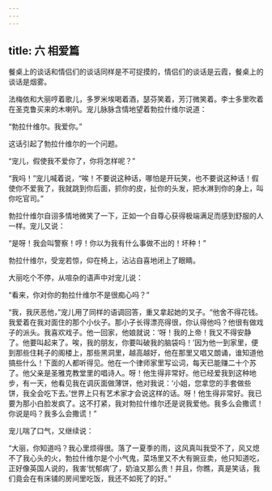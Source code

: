 ```yaml
---
---
---
```

title: 六 相爱篇
---




餐桌上的谈话和情侣们的谈话同样是不可捉摸的，情侣们的谈话是云霞，餐桌上的谈话是烟雾。

法梅依和大丽哼着歌儿，多罗米埃喝着酒，瑟芬笑着，芳汀微笑着。李士多里吹着在圣克鲁买来的木喇叭。宠儿脉脉含情地望着勃拉什维尔说道：

“勃拉什维尔。我爱你。”

这话引起了勃拉什维尔的一个问题。

“宠儿，假使我不爱你了，你将怎样呢？”

“我吗！”宠儿喊着说，“唉！不要说这种话，哪怕是开玩笑，也不要说这种话！假使你不爱我了，我就跳到你后面，抓你的皮，扯你的头发，把水淋到你的身上，叫你吃官司。”

勃拉什维尔自诩多情地微笑了一下，正如一个自尊心获得极端满足而感到舒服的人一样。宠儿又说：

“是呀！我会叫警察！哼！你以为我有什么事做不出的！坏种！”

勃拉什维尔，受宠若惊，仰在椅上，沾沾自喜地闭上了眼睛。

大丽吃个不停，从喧杂的语声中对宠儿说：

“看来，你对你的勃拉什维尔不是很痴心吗？”

“我，我厌恶他，”宠儿用了同样的语调回答，重又拿起她的叉子。“他舍不得花钱。我爱着在我对面住的那个小伙子。那小子长得漂亮得很，你认得他吗？他很有做戏子的派头。我喜欢戏子。他一回家，他娘就说：‘呀！我的上帝！我又不得安静了。他要叫起来了。唉，我的朋友，你要叫破我的脑袋吗！’因为他一到家里，便到那些住耗子的阁楼上，那些黑洞里，越高越好，他在那里又唱又朗诵，谁知道他搞些什么！下面的人都听得见。他在一个律师家里写讼词，每天已能赚二十个苏了。他父亲是圣雅克教堂里的唱诗人。呀！他生得非常好。他已经爱我到这种地步，有一天，他看见我在调灰面做薄饼，他对我说：‘小姐，您拿您的手套做些饼，我全会吃下去。’世界上只有艺术家才会说这样的话。呀！他生得非常好。我已要为那小白脸发疯了。这不打紧，我对勃拉什维尔还是说我爱他。我多么会撒谎！你说是吗？我多么会撒谎！”

宠儿喘了口气，又继续说：

“大丽，你知道吗？我心里烦得很。落了一夏季的雨，这风真叫我受不了，风又熄不了我心头的火，勃拉什维尔是个小气鬼，菜场里又不大有豌豆卖，他只知道吃，正好像英国人说的，我害‘忧郁病’了，奶油又那么贵！并且，你瞧，真是笑话，我们竟会在有床铺的房间里吃饭，我还不如死了的好。”